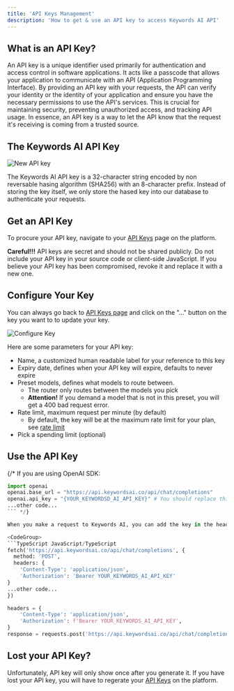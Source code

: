 ```yaml
---
title: 'API Keys Management'
description: 'How to get & use an API key to access Keywords AI API'
---
```


## What is an API Key?

An API key is a unique identifier used primarily for authentication and access control in software applications. It acts like a passcode that allows your application to communicate with an API (Application Programming Interface). By providing an API key with your requests, the API can verify your identity or the identity of your application and ensure you have the necessary permissions to use the API's services. This is crucial for maintaining security, preventing unauthorized access, and tracking API usage. In essence, an API key is a way to let the API know that the request it's receiving is coming from a trusted source.


## The Keywords AI API Key
<img src="/images/new-api-key.png" alt="New API key" />

The Keywords AI API key is a 32-character string encoded by non reversable hasing algorithm (SHA256) with an 8-character prefix. Instead of storing the key itself, we only store the hased key into our database to authenticate your requests.

## Get an API Key

To procure your API key, navigate to your [API Keys](https://platform.keywordsai.co/platform/api/api-keys) page on the platform.


**Careful!!!** API keys are secret and should not be shared publicly. Do not include your API key in your source code or client-side JavaScript. If you believe your API key has been compromised, revoke it and replace it with a new one.

## Configure Your Key

You can always go back to [API Keys page](https://platform.keywordsai.co/platform/api/api-keys) and click on the "..." button on the key you want to to update your key.


<img src='/images/configure-key.png' alt="Configure Key"/>

Here are some parameters for your API key:

- Name, a customized human readable label for your reference to this key
- Expiry date, defines when your API key will expire, defaults to never expire
- Preset models, defines what models to route between. 
  - The router only routes between the models you pick
  - <strong>Attention!</strong> If you demand a model that is not in this preset, you will get a 400 bad request error.
- Rate limit, maximum request per minute (by default)
  - By default, the key will be at the maximum rate limit for your plan, see [rate limit](/guides/limits#rate-limits)
- Pick a spending limit (optional)


## Use the API Key

{/* If you are using OpenAI SDK:

```python
import openai
openai.base_url = "https://api.keywordsai.co/api/chat/completions"
openai.api_key = "{YOUR_KEYWORDSD_AI_API_KEY}" # You should replace this with your actual key
...other code...
``` */}

When you make a request to Keywords AI, you can add the key in the header under the Authorization tab with the keyword "Api Key" (case sensitive).

<CodeGroup>
```TypeScript JavaScript/TypeScript
fetch('https://api.keywordsai.co/api/chat/completions', {
  method: 'POST',
  headers: {
    'Content-Type': 'application/json',
    'Authorization': 'Bearer YOUR_KEYWORDS_AI_API_KEY'
}
...other code...
})
```

```Python Python
headers = {
    'Content-Type': 'application/json',
    'Authorization': f'Bearer YOUR_KEYWORDS_AI_API_KEY',
}
response = requests.post('https://api.keywordsai.co/api/chat/completions', headers=headers, json=data, stream=stream)
```
</CodeGroup>

## Lost your API Key?

Unfortunately, API key will only show once after you generate it. If you have lost your API key, you will have to regerate your [API Keys](https://platform.keywordsai.co/platform/api/api-keys) on the platform.
